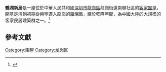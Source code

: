 {{Multiple issues|
{{Onesource|time=2020-09-19T05:23:48+00:00}}
{{Refimprove|time=2020-09-19T05:23:48+00:00}}
}}
{{文物保護單位
| 級別 = 省級
| 省区市 = 广东省
| 名稱 = 鶴湖新居
| 圖片 = Crane Lake Wei (Longgang Museum of Hakka Culture) 1.jpg
| 分類 = 古建築
| 時代 = 清
| 所在 = [[廣東省|廣東省]][[深圳市|深圳市]][[龍崗區|龍崗區]]
| 登錄 = 2002年
}}

'''鶴湖新居'''是一座位於中華人民共和國[[深圳市|深圳市]][[龍崗區|龍崗區]]龍崗街道南聯社區的[[客家圍屋|客家圍屋]]，開基是清朝初期從興寧遷入龍崗的羅瑞鳳，建於乾隆年間，為中國大陸的大規模的客家民居建築群之一。<ref>{{cite web |url=https://www.shenzhenmuseum.com/newsDetail?resId=1c25458df57249ed950e490aed86f4cb&clazzName=CmsInformation&type=1&from=20# |title=深圳市地標性建築選介（七）鶴湖新居|publisher= 深圳博物館 |date=2019-11-12 }}</ref>

==參考文獻==
{{reflist}}
{{深圳市境内的广东省文物保护单位}}

[[Category:围屋|Category:围屋]]
[[Category:龙岗区|Category:龙岗区]]